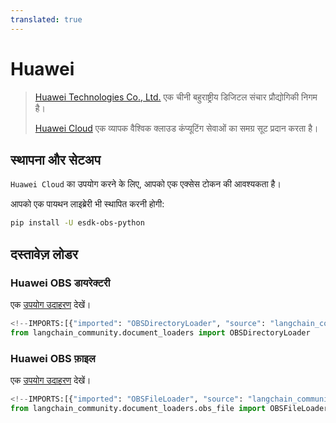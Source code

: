 ```yaml
---
translated: true
---
```


# Huawei

>[Huawei Technologies Co., Ltd.](https://www.huawei.com/) एक चीनी बहुराष्ट्रीय
> डिजिटल संचार प्रौद्योगिकी निगम है।
>
>[Huawei Cloud](https://www.huaweicloud.com/intl/en-us/product/) एक व्यापक वैश्विक क्लाउड कंप्यूटिंग सेवाओं का समग्र सूट प्रदान करता है।

## स्थापना और सेटअप

`Huawei Cloud` का उपयोग करने के लिए, आपको एक एक्सेस टोकन की आवश्यकता है।

आपको एक पायथन लाइब्रेरी भी स्थापित करनी होगी:

```bash
pip install -U esdk-obs-python
```

## दस्तावेज़ लोडर

### Huawei OBS डायरेक्टरी

एक [उपयोग उदाहरण](/docs/integrations/document_loaders/huawei_obs_directory) देखें।

```python
<!--IMPORTS:[{"imported": "OBSDirectoryLoader", "source": "langchain_community.document_loaders", "docs": "https://api.python.langchain.com/en/latest/document_loaders/langchain_community.document_loaders.obs_directory.OBSDirectoryLoader.html", "title": "Huawei"}]-->
from langchain_community.document_loaders import OBSDirectoryLoader
```

### Huawei OBS फ़ाइल

एक [उपयोग उदाहरण](/docs/integrations/document_loaders/huawei_obs_file) देखें।

```python
<!--IMPORTS:[{"imported": "OBSFileLoader", "source": "langchain_community.document_loaders.obs_file", "docs": "https://api.python.langchain.com/en/latest/document_loaders/langchain_community.document_loaders.obs_file.OBSFileLoader.html", "title": "Huawei"}]-->
from langchain_community.document_loaders.obs_file import OBSFileLoader
```
